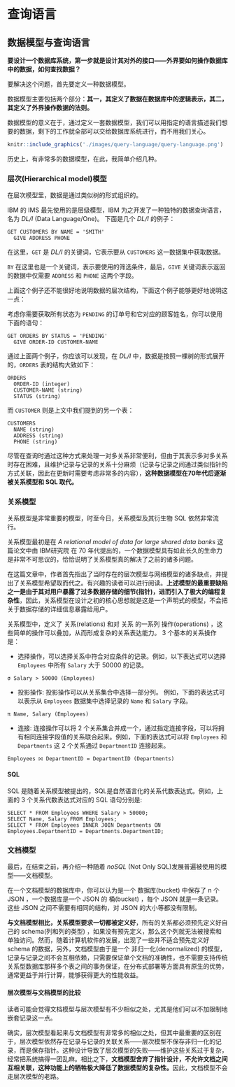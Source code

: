 \newpage{}

# 查询语言 {#query-language}

## 数据模型与查询语言 {#query-language-and-data-models}

**要设计一个数据库系统，第一步就是设计其对外的接口——外界要如何操作数据库中的数据，如何查找数据？**

要解决这个问题，首先要定义一种数据模型。

数据模型主要包括两个部分：**其一，其定义了数据在数据库中的逻辑表示，其二，其定义了外界操作数据的法则。**

数据模型的意义在于，通过定义一套数据模型，我们可以用指定的语言描述我们想要的数据，剩下的工作就全部可以交给数据库系统进行，而不用我们关心。

```r
knitr::include_graphics('./images/query-language/query-language.png')
```

历史上，有非常多的数据模型，在此，我简单介绍几种。

### 层次(Hierarchical model)模型 {#hierarchical-model}

在层次模型里，数据是通过类似树的形式组织的。

IBM 的 IMS 最先使用的是层级模型，IBM 为之开发了一种独特的数据查询语言，名为 *DL/I*  (Data Language/One)。
下面是几个 *DL/I* 的例子：

```
GET CUSTOMERS BY NAME = 'SMITH'
  GIVE ADDRESS PHONE
```

在这里，`GET` 是 *DL/I* 的关键词，它表示要从 `CUSTOMERS` 这一数据集中获取数据。

`BY` 在这里也是一个关键词，表示要使用的筛选条件，最后，`GIVE` 关键词表示返回的数据中仅需要 `ADDRESS` 和 `PHONE` 这两个字段。

上面这个例子还不能很好地说明数据的层次结构，下面这个例子能够更好地说明这一点：

考虑你需要获取所有状态为 `PENDING` 的订单号和它对应的顾客姓名，你可以使用下面的语句：

```
GET ORDERS BY STATUS = 'PENDING'
  GIVE ORDER-ID CUSTOMER-NAME
```

通过上面两个例子，你应该可以发现，在 *DL/I* 中，数据是按照一棵树的形式展开的，`ORDERS` 表的结构大致如下：

```
ORDERS
  ORDER-ID (integer)
  CUSTOMER-NAME (string)
  STATUS (string)
```

而 `CUSTOMER` 则是上文中我们提到的另一个表：

```
CUSTOMERS
  NAME (string)
  ADDRESS (string)
  PHONE (string)
```

尽管在查询时通过这种方式来处理一对多关系非常便利，但由于其表示多对多关系时存在困难，且维护记录与记录的关系十分麻烦（记录与记录之间通过类似指针的方式关联，因此在更新时需要考虑非常多的内容），**这种数据模型在70年代后逐渐被关系模型和 SQL 取代。**


### 关系模型 {#relational-model}

关系模型是非常重要的模型，时至今日，关系模型及其衍生物 SQL 依然非常流行。

关系模型最初是在 *A relational model of data for large shared data banks* 这篇论文中由 IBM研究院 在 70 年代提出的，一个数据模型具有如此长久的生命力是非常不可思议的，恰恰说明了关系模型真的解决了之前的诸多问题。

在这篇文章中，作者首先指出了当时存在的层次模型与网络模型的诸多缺点，并提出了关系模型希望取而代之。有兴趣的读者可以进行阅读。**上述模型的最重要缺陷之一是由于其对用户暴露了过多数据存储的细节(指针)，进而引入了极大的编程复杂性**，因此，关系模型在设计之初的核心思想就是这是一个声明式的模型，不会把关于数据存储的详细信息暴露给用户。

关系模型中，定义了 关系(relations) 和对 关系 的一系列 操作(operations) ，这些简单的操作可以叠加，从而形成复杂的关系表达能力。
3 个基本的关系操作是：

- 选择操作，可以选择关系中符合对应条件的记录。例如，以下表达式可以选择 `Employees` 中所有 `Salary` 大于 50000 的记录。

```
σ Salary > 50000 (Employees)
```

- 投影操作: 投影操作可以从关系集合中选择一部分列。 
例如，下面的表达式可以表示从 `Employees` 数据集中选择记录的 `Name` 和 `Salary` 字段。

```
π Name, Salary (Employees)
```

- 连接: 连接操作可以将 2 个关系集合并成一个，通过指定连接字段，可以将拥有相同连接字段值的关系联合起来。例如，下面的表达式可以将 `Employees` 和 `Departments` 这 2 个关系通过 `DepartmentID` 连接起来。 
```
Employees ⨝ DepartmentID = DepartmentID (Departments)
```

#### SQL {#sql}

SQL 是随着关系模型被提出的，SQL是自然语言化的关系代数表达式。例如，上面的 3 个关系代数表达式对应的 SQL 语句分别是:

```
SELECT * FROM Employees WHERE Salary > 50000;
SELECT Name, Salary FROM Employees;
SELECT * FROM Employees INNER JOIN Departments ON Employees.DepartmentID = Departments.DepartmentID;
```

### 文档模型 {#document-model}

最后，在结束之前，再介绍一种随着 *noSQL* (Not Only SQL)发展普遍被使用的模型——文档模型。

在一个文档模型的数据库中，你可以认为是一个 数据库(bucket) 中保存了 n 个 JSON ，一个数据库是一个 JSON 的 桶(bucket) ，每个 JSON 就是一条记录。这些 JSON 之间不需要有相同的结构，对 JSON 的大小等都没有限制。

**与文档模型相比，关系模型要求一切都被定义好**，所有的关系都必须预先定义好自己的 schema(列和列的类型) ，如果没有预先定义，那么这个列就无法被搜索和单独访问。然而，随着计算机软件的发展，出现了一些并不适合预先定义好 schema 的数据，另外，文档模型由于是一个 非归一化(denormalized) 的模型，记录与记录之间不会互相依赖，只需要保证单个文档的准确性，也不需要支持传统关系型数据库那样多个表之间的事务保证，在分布式部署等方面具有原生的优势，通常更益于并行计算，能够获得更大的性能收益。

#### 层次模型与文档模型的比较 {#comparsion-between-hierarchical-model-and-document-model}

读者可能会觉得文档模型与层次模型有不少相似之处，尤其是他们可以不加限制地嵌套记录这一点。

确实，层次模型看起来与文档模型有非常多的相似之处，但其中最重要的区别在于，层次模型依然存在记录与记录的关联关系——层次模型不保存非归一化的记录，而是保存指针。这种设计导致了层次模型的失败——维护这些关系过于复杂，经常把系统搞得一团乱麻。相比之下，**文档模型舍弃了指针设计，不允许文档之间互相关联，这种功能上的牺牲极大降低了数据模型的复杂性。**因此，文档模型不会走层次模型的老路。
